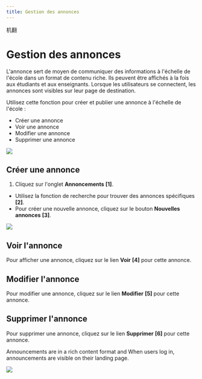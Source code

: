 ```yaml
---
title: Gestion des annonces
---
```



机翻
# Gestion des annonces 

 L'annonce sert de moyen de communiquer des informations à l'échelle de l'école dans un format de contenu riche. Ils peuvent être affichés à la fois aux étudiants et aux enseignants. Lorsque les utilisateurs se connectent, les annonces sont visibles sur leur page de destination. 
 
 Utilisez cette fonction pour créer et publier une annonce à l'échelle de l'école : 
 - Créer une annonce 
 - Voir une annonce 
 - Modifier une annonce 
 - Supprimer une annonce 

 ![]( /Img/ulearning/admin/announcement01.png) 

 ## Créer une annonce 

 1. Cliquez sur l'onglet **Annoncements** **[1]**. 
   - Utilisez la fonction de recherche pour trouver des annonces spécifiques **[2]**. 
   - Pour créer une nouvelle annonce, cliquez sur le bouton **Nouvelles annonces** **[3]**. 
 
 ![]( /Img/ulearning/admin/announcement02.png) 

 ## Voir l'annonce 
 Pour afficher une annonce, cliquez sur le lien **Voir** **[4]** pour cette annonce. 
 
 ## Modifier l'annonce 
 Pour modifier une annonce, cliquez sur le lien **Modifier** **[5]** pour cette annonce. 
 
 ## Supprimer l'annonce 
 Pour supprimer une annonce, cliquez sur le lien **Supprimer** **[6]** pour cette annonce.

<Callout type="info" emoji="ℹ️">
  Announcements are in a rich content format and When users log in, announcements are visible on their landing page.
</Callout>

![](/img/ulearning/admin/announcement03.png)
